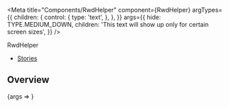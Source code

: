 
<Meta
  title="Components/RwdHelper"
  component={RwdHelper}
  argTypes={{
    children: {
      control: {
        type: 'text',
      },
    },
  }}
  args={{
    hide: TYPE.MEDIUM_DOWN,
    children: 'This text will show up only for certain screen sizes',
  }}
/>

<PageHeader>RwdHelper</PageHeader>

- [Stories](#stories)

## Overview

<Canvas>
  <Story name="Default">{args => <RwdHelper {...args} />}</Story>
</Canvas>

<ArgsTable story="Default" />
